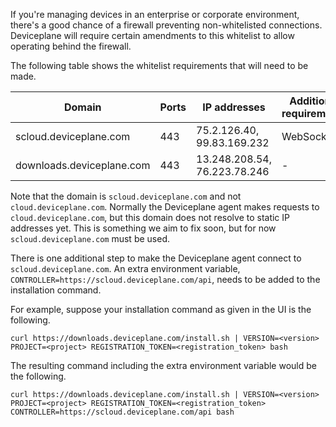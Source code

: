 
<Docs title="Firewall Configuration">

If you're managing devices in an enterprise or corporate environment, there's a good chance of a firewall preventing non-whitelisted connections. Deviceplane will require certain amendments to this whitelist to allow operating behind the firewall.

The following table shows the whitelist requirements that will need to be made.

| Domain | Ports | IP addresses | Additional requirements |
| --- | --- | --- | --- |
| scloud.deviceplane.com | 443 | 75.2.126.40, 99.83.169.232 | WebSockets |
| downloads.deviceplane.com | 443 |13.248.208.54, 76.223.78.246 | - |

Note that the domain is `scloud.deviceplane.com` and not `cloud.deviceplane.com`. Normally the Deviceplane agent makes requests to `cloud.deviceplane.com`, but this domain does not resolve to static IP addresses yet. This is something we aim to fix soon, but for now `scloud.deviceplane.com` must be used.

There is one additional step to make the Deviceplane agent connect to `scloud.deviceplane.com`. An extra environment variable, `CONTROLLER=https://scloud.deviceplane.com/api`, needs to be added to the installation command.

For example, suppose your installation command as given in the UI is the following.

```
curl https://downloads.deviceplane.com/install.sh | VERSION=<version> PROJECT=<project> REGISTRATION_TOKEN=<registration_token> bash
```

The resulting command including the extra environment variable would be the following.

```
curl https://downloads.deviceplane.com/install.sh | VERSION=<version> PROJECT=<project> REGISTRATION_TOKEN=<registration_token> CONTROLLER=https://scloud.deviceplane.com/api bash
```

</Docs>
